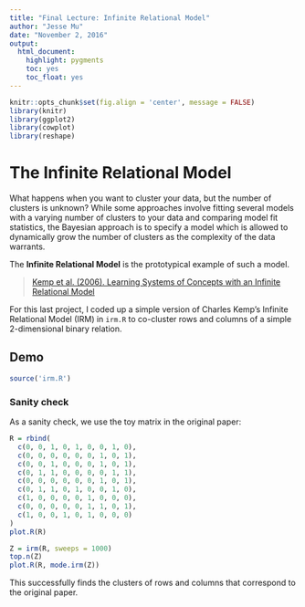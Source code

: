 ```yaml
---
title: "Final Lecture: Infinite Relational Model"
author: "Jesse Mu"
date: "November 2, 2016"
output:
  html_document:
    highlight: pygments
    toc: yes
    toc_float: yes
---
```


<!-- Setup -->

<script type="text/x-mathjax-config">
MathJax.Hub.Config({
  TeX: {
      equationNumbers: {
            autoNumber: "all"
      }
  }
});
</script>

```r
knitr::opts_chunk$set(fig.align = 'center', message = FALSE)
library(knitr)
library(ggplot2)
library(cowplot)
library(reshape)
```

<!-- Begin writing -->

# The Infinite Relational Model

What happens when you want to cluster your data, but the number of clusters is
unknown? While some approaches involve fitting several models with a varying
number of clusters to your data and comparing model fit statistics, the Bayesian
approach is to specify a model which is allowed to dynamically grow the number
of clusters as the complexity of the data warrants.

The **Infinite Relational Model** is the prototypical example of such a model.

> [Kemp et al. (2006). Learning Systems of Concepts with an Infinite Relational Model](http://web.mit.edu/cocosci/Papers/Kemp-etal-AAAI06.pdf)

For this last project, I coded up a simple version of Charles Kemp's Infinite
Relational Model (IRM) in `irm.R` to co-cluster rows and columns of a simple
2-dimensional binary relation.

## Demo

```r
source('irm.R')
```

### Sanity check

As a sanity check, we use the toy matrix in the original paper:

```r
R = rbind(
  c(0, 0, 1, 0, 1, 0, 0, 1, 0),
  c(0, 0, 0, 0, 0, 0, 1, 0, 1),
  c(0, 0, 1, 0, 0, 0, 1, 0, 1),
  c(0, 1, 1, 0, 0, 0, 0, 1, 1),
  c(0, 0, 0, 0, 0, 0, 1, 0, 1),
  c(0, 1, 1, 0, 1, 0, 0, 1, 0),
  c(1, 0, 0, 0, 0, 1, 0, 0, 0),
  c(0, 0, 0, 0, 0, 1, 1, 0, 1),
  c(1, 0, 0, 1, 0, 1, 0, 0, 0)
)
plot.R(R)
```

```r
Z = irm(R, sweeps = 1000)
top.n(Z)
plot.R(R, mode.irm(Z))
```

This successfully finds the clusters of rows and columns that correspond to the original paper.

<!--
TODO: add 50 animals data
### 50 animals
-->
